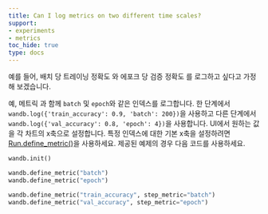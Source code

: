 ```yaml
---
title: Can I log metrics on two different time scales?
support:
- experiments
- metrics
toc_hide: true
type: docs
---
```


예를 들어, 배치 당 트레이닝 정확도 와 에포크 당 검증 정확도 를 로그하고 싶다고 가정해 보겠습니다.

예, 메트릭 과 함께 `batch` 및 `epoch`와 같은 인덱스를 로그합니다. 한 단계에서 `wandb.log({'train_accuracy': 0.9, 'batch': 200})`을 사용하고 다른 단계에서 `wandb.log({'val_accuracy': 0.8, 'epoch': 4})`을 사용합니다. UI에서 원하는 값을 각 차트의 x축으로 설정합니다. 특정 인덱스에 대한 기본 x축을 설정하려면 [Run.define_metric()](/ko/models/ref/python/run#define_metric)을 사용하세요. 제공된 예제의 경우 다음 코드를 사용하세요.

```python
wandb.init()

wandb.define_metric("batch")
wandb.define_metric("epoch")

wandb.define_metric("train_accuracy", step_metric="batch")
wandb.define_metric("val_accuracy", step_metric="epoch")
```
